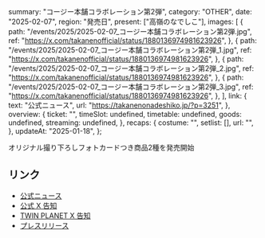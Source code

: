   summary: "コージー本舗コラボレーション第2弾",
  category: "OTHER",
  date: "2025-02-07",
  region: "発売日",
  present: ["高嶺のなでしこ"],
  images: [
    {
      path: "/events/2025/2025-02-07_コージー本舗コラボレーション第2弾.jpg",
      ref: "https://x.com/takanenofficial/status/1880136974981623926",
    },
    {
      path: "/events/2025/2025-02-07_コージー本舗コラボレーション第2弾_1.jpg",
      ref: "https://x.com/takanenofficial/status/1880136974981623926",
    },
    {
      path: "/events/2025/2025-02-07_コージー本舗コラボレーション第2弾_2.jpg",
      ref: "https://x.com/takanenofficial/status/1880136974981623926",
    },
    {
      path: "/events/2025/2025-02-07_コージー本舗コラボレーション第2弾_3.jpg",
      ref: "https://x.com/takanenofficial/status/1880136974981623926",
    },
  ],
  link: {
    text: "公式ニュース",
    url: "https://takanenonadeshiko.jp/?p=3251",
  },
  overview: {
    ticket: "",
    timeSlot: undefined,
    timetable: undefined,
    goods: undefined,
    streaming: undefined,
  },
  recaps: {
    costume: "",
    setlist: [],
    url: "",
  },
  updateAt: "2025-01-18",
};

オリジナル撮り下ろしフォトカードつき商品2種を発売開始

## リンク

- [公式ニュース](https://takanenonadeshiko.jp/?p=3251)
- [公式 X 告知](https://x.com/takanenofficial/status/1880136974981623926)
- [TWIN PLANET X 告知](https://x.com/TP_official_/status/1880132995803492469)
- [プレスリリース](https://prtimes.jp/main/html/rd/p/000000706.000025517.html)
